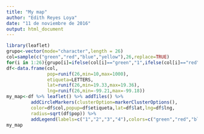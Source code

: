 ```yaml
---
title: "My map"
author: "Edith Reyes Loya"
date: "11 de noviembre de 2016"
output: html_document
---
```


```r
library(leaflet)
grupo<-vector(mode="character",length = 26)
col=sample(c("green","red","blue","yellow"),26,replace=TRUE)
for(i in 1:26){grupo[i]=ifelse(col[i]=="green","1",ifelse(col[i]=="red","2",ifelse(col[i]=="blue","3","4")))}
df<-data.frame(col,
               pop=runif(26,min=10,max=1000),
               etiqueta=LETTERS,
               lat=runif(26,min=19.33,max=19.36),
               lng=runif(26,min=-99.21,max=-99.18))
my_map<-df %>% leaflet() %>% addTiles() %>%
         addCircleMarkers(clusterOption=markerClusterOptions(),
         color=df$col,popup=df$etiqueta,lat=df$lat,lng=df$lng,
         radius=sqrt(df$pop)) %>%
         addLegend(labels=c("1","2","3","4"),colors=c("green","red","blue","yellow"))    
my_map
```
